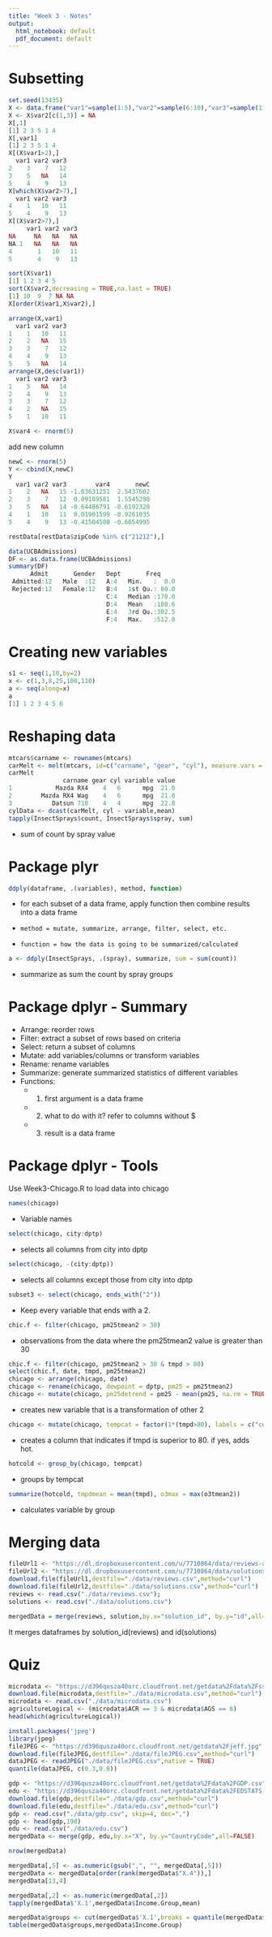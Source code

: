 ```yaml
---
title: "Week 3 - Notes"
output:
  html_notebook: default
  pdf_document: default
---
```


# Subsetting

```r
set.seed(13435)
X <- data.frame("var1"=sample(1:5),"var2"=sample(6:10),"var3"=sample(11:15))
X <- X$var2[c(1,3)] = NA
X[,1]
[1] 2 3 5 1 4
X[,var1]
[1] 2 3 5 1 4
X[(X$var1>2),]
  var1 var2 var3
2    3    7   12
3    5   NA   14
5    4    9   13
X[which(X$var2>7),]
  var1 var2 var3
4    1   10   11
5    4    9   13
X[(X$var2>7),]
     var1 var2 var3
NA     NA   NA   NA
NA.1   NA   NA   NA
4       1   10   11
5       4    9   13
```

```r
sort(X$var1)
[1] 1 2 3 4 5
sort(X$var2,decreasing = TRUE,na.last = TRUE)
[1] 10  9  7 NA NA
X[order(X$var1,X$var2),]
```

```r
arrange(X,var1)
  var1 var2 var3
1    1   10   11
2    2   NA   15
3    3    7   12
4    4    9   13
5    5   NA   14
arrange(X,desc(var1))
  var1 var2 var3
1    5   NA   14
2    4    9   13
3    3    7   12
4    2   NA   15
5    1   10   11
```

```r
X$var4 <- rnorm(5) 
```
add new column

```r
newC <- rnorm(5)
Y <- cbind(X,newC)
Y
  var1 var2 var3        var4       newC
1    2   NA   15 -1.63631251  2.5437602
2    3    7   12  0.09189581  1.5545298
3    5   NA   14 -0.64486791 -0.6192328
4    1   10   11  0.01901599 -0.9261035
5    4    9   13 -0.41504580 -0.6654995
```

```r
restData[restData$zipCode %in% c("21212"),]
```

```r
data(UCBAdmissions)
DF <- as.data.frame(UCBAdmissions)
summary(DF)
      Admit       Gender   Dept       Freq      
 Admitted:12   Male  :12   A:4   Min.   :  8.0  
 Rejected:12   Female:12   B:4   1st Qu.: 80.0  
                           C:4   Median :170.0  
                           D:4   Mean   :188.6  
                           E:4   3rd Qu.:302.5  
                           F:4   Max.   :512.0  
```
# Creating new variables

```r
s1 <- seq(1,10,by=2)
x <- c(1,3,8,25,100,110)
a <- seq(along=x)
a
[1] 1 2 3 4 5 6
```

# Reshaping data

```r
mtcars$carname <- rownames(mtcars)
carMelt <- melt(mtcars, id=c("carname", "gear", "cyl"), measure.vars = c("mpg", "hp"))
carMelt
               carname gear cyl variable value
1            Mazda RX4    4   6      mpg  21.0
2        Mazda RX4 Wag    4   6      mpg  21.0
3           Datsun 710    4   4      mpg  22.8
cylData <- dcast(carMelt, cyl ~ variable,mean)
tapply(InsectSprays$count, InsectSprays$spray, sum) 
```
- sum of count by spray value


# Package plyr

```r
ddply(dataframe, .(variables), method, function)
```

- for each subset of a data frame, apply function then combine results into a data frame
-     method = mutate, summarize, arrange, filter, select, etc.
-     function = how the data is going to be summarized/calculated

```r
a <- ddply(InsectSprays, .(spray), summarize, sum = sum(count))
```

- summarize as sum the count by spray groups

# Package dplyr - Summary

- Arrange: reorder rows 
- Filter: extract a subset of rows based on criteria
- Select: return a subset of columns
- Mutate: add variables/columns or transform variables
- Rename: rename variables
- Summarize: generate summarized statistics of different variables
- Functions:
  - 1) first argument is a data frame
  - 2) what to do with it? refer to columns without $
  - 3) result is a data frame
  
# Package dplyr - Tools

Use Week3-Chicago.R to load data into chicago

```r
names(chicago)
```
- Variable names
```r
select(chicago, city:dptp)
```
- selects all columns from city into dptp
```r
select(chicago, -(city:dptp))
```
- selects all columns except those from city into dptp

```r
subset3 <- select(chicago, ends_with("2"))
```
- Keep every variable that ends with a 2.
```r
chic.f <- filter(chicago, pm25tmean2 > 30)
```
- observations from the data where the pm25tmean2 value is greater than 30

```r
chic.f <- filter(chicago, pm25tmean2 > 30 & tmpd > 80)
select(chic.f, date, tmpd, pm25tmean2)
chicago <- arrange(chicago, date)
chicago <- rename(chicago, dewpoint = dptp, pm25 = pm25tmean2)
chicago <- mutate(chicago, pm25detrend = pm25 - mean(pm25, na.rm = TRUE)) 
```
- creates new variable that is a transformation of other 2

```r
chicago <- mutate(chicago, tempcat = factor(1*(tmpd>80), labels = c("cold","hot")))
```
- creates a column that indicates if tmpd is superior to 80. if yes, adds hot.
```r
hotcold <- group_by(chicago, tempcat)
```
- groups by tempcat
```r
summarize(hotcold, tmpdmean = mean(tmpd), o3max = max(o3tmean2))
```
- calculates variable by group

# Merging data

```r
fileUrl1 <- "https://dl.dropboxusercontent.com/u/7710864/data/reviews-apr29.csv"
fileUrl2 <- "https://dl.dropboxusercontent.com/u/7710864/data/solutions-apr29.csv"
download.file(fileUrl1,destfile="./data/reviews.csv",method="curl")
download.file(fileUrl2,destfile="./data/solutions.csv",method="curl")
reviews <- read.csv("./data/reviews.csv"); 
solutions <- read.csv("./data/solutions.csv")

```

```r
mergedData = merge(reviews, solution,by.x="solution_id", by.y="id",all=TRUE)

```
It merges dataframes by solution_id(reviews) and id(solutions)

# Quiz

```r
microdata <- "https://d396qusza40orc.cloudfront.net/getdata%2Fdata%2Fss06hid.csv"
download.file(microdata,destfile="./data/microdata.csv",method="curl")
microdata <- read.csv("./data/microdata.csv")
agricultureLogical <- (microdata$ACR == 3 & microdata$AGS == 6)
head(which(agricultureLogical))
```


```r
install.packages('jpeg')
library(jpeg)
fileJPEG <- "https://d396qusza40orc.cloudfront.net/getdata%2Fjeff.jpg"
download.file(fileJPEG,destfile="./data/fileJPEG.csv",method="curl")
dataJPEG <- readJPEG("./data/fileJPEG.csv",native = TRUE)
quantile(dataJPEG, c(0.3,0.8))
```


```r
gdp <- "https://d396qusza40orc.cloudfront.net/getdata%2Fdata%2FGDP.csv"
edu <- "https://d396qusza40orc.cloudfront.net/getdata%2Fdata%2FEDSTATS_Country.csv"
download.file(gdp,destfile="./data/gdp.csv",method="curl")
download.file(edu,destfile="./data/edu.csv",method="curl")
gdp <- read.csv("./data/gdp.csv", skip=4, dec=",")
gdp <- head(gdp,190)
edu <- read.csv("./data/edu.csv")
mergedData <- merge(gdp, edu,by.x="X", by.y="CountryCode",all=FALSE)
```


```r
nrow(mergedData)

mergedData[,5] <- as.numeric(gsub(",", "", mergedData[,5]))
mergedData <- mergedData[order(rank(mergedData$"X.4")),]
mergedData[13,4]
```


```r


mergedData[,2] <- as.numeric(mergedData[,2])
tapply(mergedData$'X.1',mergedData$Income.Group,mean)
```


```r
mergedData$groups <- cut(mergedData$'X.1',breaks = quantile(mergedData$'X.1',c(0,0.2,0.4,0.6,0.8,1)))
table(mergedData$groups,mergedData$Income.Group)
```



